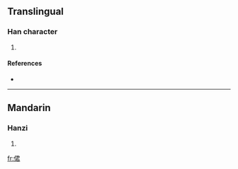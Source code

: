 ==Translingual==

===Han character===
{{Han char|rn=9|rad=人|as=07|sn=9|four=|canj=人尸大口 (OSKR)}}

# {{defn|Han|sort=人07}}

====References====
* {{Han ref|kx=0103.090|dkj=00635|hdz=10166.100|uh=4FB0|ud=20400}}

----

==Mandarin==

===Hanzi===
{{cmn-hanzi|pin=[[cuò]] ([[cuo4]]), [[jiǒng]] ([[jiong3]])|wg=ts'o<sup>4</sup>, chiung<sup>3</sup>}}

# {{defn|Mandarin|sort=人07}}

[[fr:侰]]
